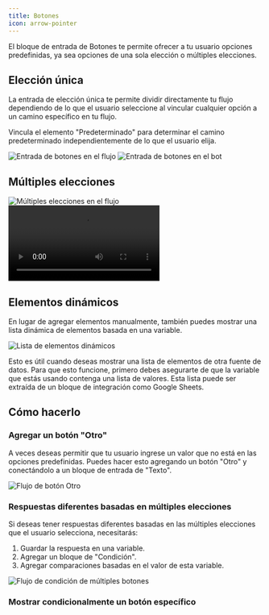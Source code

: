 ```yaml
---
title: Botones
icon: arrow-pointer
---
```


El bloque de entrada de Botones te permite ofrecer a tu usuario opciones predefinidas, ya sea opciones de una sola elección o múltiples elecciones.

## Elección única

La entrada de elección única te permite dividir directamente tu flujo dependiendo de lo que el usuario seleccione al vincular cualquier opción a un camino específico en tu flujo.

Vincula el elemento "Predeterminado" para determinar el camino predeterminado independientemente de lo que el usuario elija.

<Tabs>
  <Tab title="Flujo">
    <Frame>
      <img
        src="/images/blocks/inputs/single-choice-flow.png"
        alt="Entrada de botones en el flujo"
        className="rounded-lg"
      />
    </Frame>
  </Tab>
  <Tab title="Bot">
    <Frame>
      <img
        src="/images/blocks/inputs/single-choice-bot.png"
        alt="Entrada de botones en el bot"
        className="rounded-lg"
      />
    </Frame>
  </Tab>
</Tabs>

## Múltiples elecciones

<Tabs>
  <Tab title="Flujo">
    <Frame>
      <img
        src="/images/blocks/inputs/multiple-choices-flow.png"
        alt="Múltiples elecciones en el flujo"
        className="rounded-lg"
      />
    </Frame>
  </Tab>
  <Tab title="Bot">
    <video
      controls
      autoPlay
      className="rounded-lg"
      src="/images/blocks/inputs/multiple-choices-bot.mp4"
    ></video>
  </Tab>
</Tabs>

## Elementos dinámicos

En lugar de agregar elementos manualmente, también puedes mostrar una lista dinámica de elementos basada en una variable.

<Frame>
  <img
    src="/images/blocks/inputs/buttons-dynamic.png"
    alt="Lista de elementos dinámicos"
  />
</Frame>

Esto es útil cuando deseas mostrar una lista de elementos de otra fuente de datos. Para que esto funcione, primero debes asegurarte de que la variable que estás usando contenga una lista de valores. Esta lista puede ser extraída de un bloque de integración como Google Sheets.

## Cómo hacerlo

### Agregar un botón "Otro"

A veces deseas permitir que tu usuario ingrese un valor que no está en las opciones predefinidas. Puedes hacer esto agregando un botón "Otro" y conectándolo a un bloque de entrada de "Texto".

<Frame>
  <img
    src="/images/blocks/inputs/buttons-other.png"
    alt="Flujo de botón Otro"
  />
</Frame>

### Respuestas diferentes basadas en múltiples elecciones

Si deseas tener respuestas diferentes basadas en las múltiples elecciones que el usuario selecciona, necesitarás:

1. Guardar la respuesta en una variable.
2. Agregar un bloque de "Condición".
3. Agregar comparaciones basadas en el valor de esta variable.

<Frame>
  <img
    src="/images/blocks/inputs/buttons-condition.png"
    alt="Flujo de condición de múltiples botones"
  />
</Frame>

### Mostrar condicionalmente un botón específico
